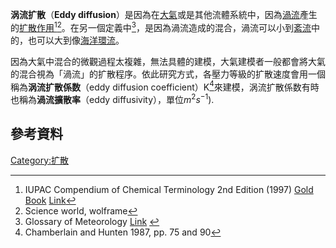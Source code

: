 '''涡流扩散'''（'''Eddy diffusion'''）是因為在[[大氣|大氣]]或是其他流體系統中，因為[[渦流|渦流]]產生的[[扩散作用|扩散作用]]<ref>IUPAC Compendium of Chemical Terminology 2nd Edition (1997) [[Gold_Book|Gold Book]] [http://goldbook.iupac.org/goldbook/E01889.html Link]{{Dead link|date=2019年11月 |bot=InternetArchiveBot |fix-attempted=yes }}</ref><ref>Science world, wolframe</ref>。在另一個定義中<ref>Glossary of Meteorology [http://amsglossary.allenpress.com/glossary/browse?s=e&p=9 Link] {{Wayback|url=http://amsglossary.allenpress.com/glossary/browse?s=e&p=9 |date=20061026091350 }}</ref>，是因為渦流造成的混合，渦流可以小到[[紊流|紊流]]中的{{link-en|科莫微尺度|Kolmogorov microscales}}，也可以大到像[[海洋環流|海洋環流]]。

因為大氣中混合的微觀過程太複雜，無法具體的建模，大氣建模者一般都會將大氣的混合視為「渦流」的扩散程序。依此研究方式，各壓力等級的扩散速度會用一個稱為'''涡流扩散係数'''（eddy diffusion coefficient）K<ref>Chamberlain and Hunten 1987, pp. 75 and 90</ref>來建模，涡流扩散係数有時也稱為'''渦流擴散率'''（eddy diffusivity），單位<math>m^2 s^{-1}</math>).

==參考資料==
{{Reflist}}

{{物理小作品}}

[[Category:扩散|Category:扩散]]
